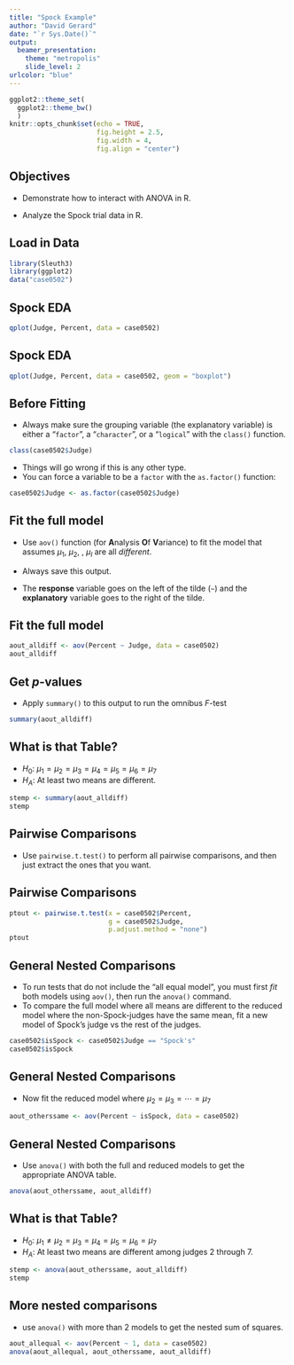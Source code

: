 ```yaml
---
title: "Spock Example"
author: "David Gerard"
date: "`r Sys.Date()`"
output:
  beamer_presentation:
    theme: "metropolis"
    slide_level: 2
urlcolor: "blue"
---
```


```r
ggplot2::theme_set(
  ggplot2::theme_bw()
  )
knitr::opts_chunk$set(echo = TRUE,
                      fig.height = 2.5, 
                      fig.width = 4, 
                      fig.align = "center")
```

## Objectives

- Demonstrate how to interact with ANOVA in R.

- Analyze the Spock trial data in R.

## Load in Data
```r
library(Sleuth3)
library(ggplot2)
data("case0502")
```


## Spock EDA

```r
qplot(Judge, Percent, data = case0502)
```

## Spock EDA

```r
qplot(Judge, Percent, data = case0502, geom = "boxplot")
```

## Before Fitting
- Always make sure the grouping variable (the explanatory variable) is either a "`factor`", a "`character`", or a "`logical`" with the `class()` function.
```r
class(case0502$Judge)
```
- Things will go wrong if this is any other type.
- You can force a variable to be a `factor` with the `as.factor()` function:
```r
case0502$Judge <- as.factor(case0502$Judge)
```


## Fit the full model
- Use `aov()` function (for **A**nalysis **O**f **V**ariance) to fit the model that assumes $\mu_1$, $\mu_2$, \ldots, $\mu_I$ are all *different*.

- Always save this output.

- The **response** variable goes on the left of the tilde (`~`) and the **explanatory** variable goes to the right of the tilde.

## Fit the full model
```r
aout_alldiff <- aov(Percent ~ Judge, data = case0502)
aout_alldiff
```


## Get $p$-values
- Apply `summary()` to this output to run the omnibus $F$-test
```r
summary(aout_alldiff)
```

## What is that Table?

- $H_0$: $\mu_1 = \mu_2 = \mu_3 = \mu_4 = \mu_5 = \mu_6 = \mu_7$
- $H_A$: At least two means are different.

```r
stemp <- summary(aout_alldiff)
stemp
```

\begin{center}
\small
\begin{tabular}{llllll}
 & Df & Sum Sq & Mean Sq & F value & Pr(>F) \\
Judge & $df_{extra}$ & $ESS$ & $ESS / df_{extra}$ & $F$-statistic & $p$-value \\
Residuals & $df_{full}$ & $RSS_{full}$ & $RSS_{full} / df_{full} = s_p^2$ & \\
\end{tabular}
\end{center}



## Pairwise Comparisons
- Use `pairwise.t.test()` to perform all pairwise comparisons, and then just extract the ones that you want.

## Pairwise Comparisons
\footnotesize
```r
ptout <- pairwise.t.test(x = case0502$Percent, 
                         g = case0502$Judge, 
                         p.adjust.method = "none")
ptout
```
\normalsize


## General Nested Comparisons
- To run tests that do not include the "all equal model", you must first *fit* both models using `aov()`, then run the `anova()` command.
- To compare the full model where all means are different to the reduced model where the non-Spock-judges have the same mean, fit a new model of Spock's judge vs the rest of the judges.

```r
case0502$isSpock <- case0502$Judge == "Spock's"
case0502$isSpock
```

## General Nested Comparisons
- Now fit the reduced model where $\mu_2 = \mu_3 = \cdots = \mu_7$
```r
aout_otherssame <- aov(Percent ~ isSpock, data = case0502)
```

## General Nested Comparisons
- Use `anova()` with both the full and reduced models to get the appropriate ANOVA table.
```r
anova(aout_otherssame, aout_alldiff)
```

## What is that Table?

- $H_0$: $\mu_1 \neq \mu_2 = \mu_3 = \mu_4 = \mu_5 = \mu_6 = \mu_7$
- $H_A$: At least two means are different among judges 2 through 7.

\small
```r
stemp <- anova(aout_otherssame, aout_alldiff)
stemp
```
\normalsize

\begin{center}
\small
\begin{tabular}{lllllll}
 & Res.Df & RSS & Df & Sum of Sq & F & Pr(>F) \\
1 & $df_{reduced}$ & $RSS_{reduced}$ & & & &\\
2 & $dr_{full}$ & $RSS_{full}$ & $df_{extra}$ & $ESS$ & $F$-statistic & $p$-value \\ 
\end{tabular}
\end{center}


## More nested comparisons
- use `anova()` with more than 2 models to get the nested sum of squares.
```r
aout_allequal <- aov(Percent ~ 1, data = case0502)
anova(aout_allequal, aout_otherssame, aout_alldiff)
```


